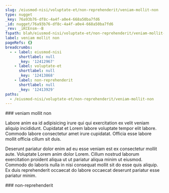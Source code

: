 ```yaml
---
slug: /eiusmod-nisi/voluptate-et/non-reprehenderit/veniam-mollit-non
type: nugget
_key: 76a93b76-df8c-4a4f-a0e4-668a50ba7fd6
_id: nugget/76a93b76-df8c-4a4f-a0e4-668a50ba7fd6
_rev: _iKCEnsm--B
fspath: blah/eiusmod-nisi/voluptate-et/non-reprehenderit/veniam-mollit-non.md
label: veniam mollit non
pageRefs: {}
breadcrumbs:
  - - label: eiusmod-nisi
      shortlabel: null
      _key: '12412967'
    - label: voluptate-et
      shortlabel: null
      _key: '12413868'
    - label: non-reprehenderit
      shortlabel: null
      _key: '12413929'
paths:
  - /eiusmod-nisi/voluptate-et/non-reprehenderit/veniam-mollit-non
---
```


<NuggetArea>
<Nugget slug="/eiusmod-nisi/voluptate-et/non-reprehenderit/veniam-mollit-non" type="nugget" _key="76a93b76-df8c-4a4f-a0e4-668a50ba7fd6" _id="nugget/76a93b76-df8c-4a4f-a0e4-668a50ba7fd6" _rev="_iKCEnsm--B" fspath="blah/eiusmod-nisi/voluptate-et/non-reprehenderit/veniam-mollit-non.md" label="veniam mollit non" paths="/eiusmod-nisi/voluptate-et/non-reprehenderit/veniam-mollit-non">
<NuggetBody>
### veniam mollit non

Labore anim ea id adipisicing irure qui qui exercitation ex velit veniam aliquip incididunt. Cupidatat et Lorem labore voluptate tempor elit labore. Commodo labore consectetur amet irure cupidatat. Officia esse labore mollit officia cillum sit duis.

Deserunt pariatur dolor enim ad eu esse veniam est ex consectetur mollit aute. Voluptate Lorem anim dolor Lorem. Cillum nostrud laborum exercitation proident aliqua ut ut pariatur aliqua minim ut eiusmod. Commodo do laboris nulla in nisi consequat mollit sit do esse quis aliquip. Ex duis reprehenderit occaecat do labore occaecat deserunt pariatur esse pariatur minim.

</NuggetBody>
<Breadcrumbs>
<Crumbs>
<Crumb _key="12412967" label="eiusmod-nisi" /><Crumb _key="12413868" label="voluptate-et" /><Crumb _key="12413929" label="non-reprehenderit" />
</Crumbs>
</Breadcrumbs>
</Nugget>

<NuggetsInbound>
</NuggetsInbound>
<NuggetsOutbound>
</NuggetsOutbound>
</NuggetArea>
<PassagesInbound>
<Passage direction="inbound" type="passage" _key="12413929" _id="passage/12413929" _rev="_iKCEnsm---" label="non-reprehenderit" passage="non-reprehenderit" fspath="blah/eiusmod-nisi/voluptate-et/non-reprehenderit" paths="/eiusmod-nisi/voluptate-et/non-reprehenderit" slug="/eiusmod-nisi/voluptate-et/non-reprehenderit">
<NuggetBody>
### non-reprehenderit

</NuggetBody>
<Breadcrumbs>
<Crumbs>
<Crumb _key="12412967" label="eiusmod-nisi" /><Crumb _key="12413868" label="voluptate-et" />
</Crumbs>
</Breadcrumbs>
</Passage>

</PassagesInbound>
<PassagesOutbound>
</PassagesOutbound>